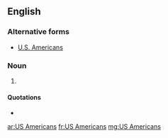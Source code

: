 ==English==

===Alternative forms===
* [[U.S. Americans]]

===Noun===
{{head|en|plural|head=[[US]] [[Americans]]}}

# {{plural of|US American|lang=en}}

====Quotations====
* {{seeCites}}

[[ar:US Americans]]
[[fr:US Americans]]
[[mg:US Americans]]